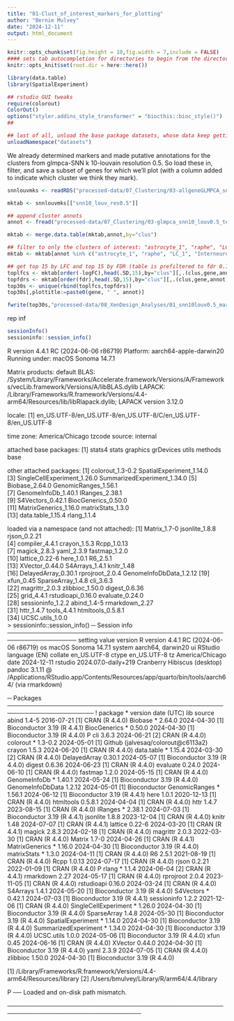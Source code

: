 ```yaml
---
title: "01-Clust_of_interest_markers_for_plotting"
author: "Bernie Mulvey"
date: "2024-12-11"
output: html_document
---
```


```r
knitr::opts_chunk$set(fig.height = 10,fig.width = 7,include = FALSE)
#### sets tab autocompletion for directories to begin from the directory containing the .Rproj session, instead of the script's directory if different
knitr::opts_knit$set(root.dir = here::here())

library(data.table)
library(SpatialExperiment)

## rstudio GUI tweaks
require(colorout)
ColorOut()
options("styler.addins_style_transformer" = "biocthis::bioc_style()")
##

## last of all, unload the base package datasets, whose data keep getting in the way of autocompletions (e.g., Theoph is priortized over TRUE)
unloadNamespace("datasets")
```

We already determined markers and made putative annotations for the clusters from glmpca-SNN k 10-louvain resolution 0.5. So load these in, filter, and save a subset of genes for which we'll plot (with a column added to indicate which cluster we think they mark).

```r
snnlouvmks <- readRDS("processed-data/07_Clustering/03-allgeneGLMPCA_snnk10-15-20_louvain_FDR0.1markers.RDS")

mktab <- snnlouvmks[["snn10_louv_res0.5"]]

## append cluster annots
annot <- fread("processed-data/07_Clustering/03-glmpca_snn10_louv0.5_tentativeannotsbytop10lfcmks.txt")

mktab <- merge.data.table(mktab,annot,by="clus")

## filter to only the clusters of interest: "astrocyte_1", "raphe", "LC_1", "Interneurons_1_SERT", "Interneurons_2_top10_2lnc_4maybegenes"
mktab <- mktab[annot %in% c("astrocyte_1", "raphe", "LC_1", "Interneurons_1_SERT", "Interneurons_2_top10_2lnc_4maybegenes")]

## get top 15 by LFC and top 15 by FDR (table is prefiltered to fdr 0.1 so may yield fewer than 30 genes) for each
toplfcs <- mktab[order(-logFC),head(.SD,15),by="clus"][,.(clus,gene,annot)]
topfdrs <- mktab[order(fdr),head(.SD,15),by="clus"][,.(clus,gene,annot)]
top30s <- unique(rbind(toplfcs,topfdrs))
top30s[,plottitle:=paste0(gene, " ", annot)]

fwrite(top30s,"processed-data/08_XenDesign_Analyses/01_snn10louv0.5_markers_svgs/top30_for_lc_dr_iN_astro.txt",sep='\t',quote=F)
```

rep inf
```r
sessionInfo()
sessioninfo::session_info()
```
R version 4.4.1 RC (2024-06-06 r86719)
Platform: aarch64-apple-darwin20
Running under: macOS Sonoma 14.7.1

Matrix products: default
BLAS:   /System/Library/Frameworks/Accelerate.framework/Versions/A/Frameworks/vecLib.framework/Versions/A/libBLAS.dylib 
LAPACK: /Library/Frameworks/R.framework/Versions/4.4-arm64/Resources/lib/libRlapack.dylib;  LAPACK version 3.12.0

locale:
[1] en_US.UTF-8/en_US.UTF-8/en_US.UTF-8/C/en_US.UTF-8/en_US.UTF-8

time zone: America/Chicago
tzcode source: internal

attached base packages:
[1] stats4    stats     graphics  grDevices utils     methods   base     

other attached packages:
 [1] colorout_1.3-0.2            SpatialExperiment_1.14.0   
 [3] SingleCellExperiment_1.26.0 SummarizedExperiment_1.34.0
 [5] Biobase_2.64.0              GenomicRanges_1.56.1       
 [7] GenomeInfoDb_1.40.1         IRanges_2.38.1             
 [9] S4Vectors_0.42.1            BiocGenerics_0.50.0        
[11] MatrixGenerics_1.16.0       matrixStats_1.3.0          
[13] data.table_1.15.4           rlang_1.1.4                

loaded via a namespace (and not attached):
 [1] Matrix_1.7-0            jsonlite_1.8.8          rjson_0.2.21           
 [4] compiler_4.4.1          crayon_1.5.3            Rcpp_1.0.13            
 [7] magick_2.8.3            yaml_2.3.9              fastmap_1.2.0          
[10] lattice_0.22-6          here_1.0.1              R6_2.5.1               
[13] XVector_0.44.0          S4Arrays_1.4.1          knitr_1.48             
[16] DelayedArray_0.30.1     rprojroot_2.0.4         GenomeInfoDbData_1.2.12
[19] xfun_0.45               SparseArray_1.4.8       cli_3.6.3              
[22] magrittr_2.0.3          zlibbioc_1.50.0         digest_0.6.36          
[25] grid_4.4.1              rstudioapi_0.16.0       evaluate_0.24.0        
[28] sessioninfo_1.2.2       abind_1.4-5             rmarkdown_2.27         
[31] httr_1.4.7              tools_4.4.1             htmltools_0.5.8.1      
[34] UCSC.utils_1.0.0       
> sessioninfo::session_info()
─ Session info ──────────────────────────────────────────────────────────────────
 setting  value
 version  R version 4.4.1 RC (2024-06-06 r86719)
 os       macOS Sonoma 14.7.1
 system   aarch64, darwin20
 ui       RStudio
 language (EN)
 collate  en_US.UTF-8
 ctype    en_US.UTF-8
 tz       America/Chicago
 date     2024-12-11
 rstudio  2024.07.0-daily+219 Cranberry Hibiscus (desktop)
 pandoc   3.1.11 @ /Applications/RStudio.app/Contents/Resources/app/quarto/bin/tools/aarch64/ (via rmarkdown)

─ Packages ──────────────────────────────────────────────────────────────────────
 ! package              * version date (UTC) lib source
   abind                  1.4-5   2016-07-21 [1] CRAN (R 4.4.0)
   Biobase              * 2.64.0  2024-04-30 [1] Bioconductor 3.19 (R 4.4.1)
   BiocGenerics         * 0.50.0  2024-04-30 [1] Bioconductor 3.19 (R 4.4.0)
 P cli                    3.6.3   2024-06-21 [2] CRAN (R 4.4.0)
   colorout             * 1.3-0.2 2024-05-01 [1] Github (jalvesaq/colorout@c6113a2)
   crayon                 1.5.3   2024-06-20 [1] CRAN (R 4.4.0)
   data.table           * 1.15.4  2024-03-30 [2] CRAN (R 4.4.0)
   DelayedArray           0.30.1  2024-05-07 [1] Bioconductor 3.19 (R 4.4.0)
   digest                 0.6.36  2024-06-23 [1] CRAN (R 4.4.0)
   evaluate               0.24.0  2024-06-10 [1] CRAN (R 4.4.0)
   fastmap                1.2.0   2024-05-15 [1] CRAN (R 4.4.0)
   GenomeInfoDb         * 1.40.1  2024-05-24 [1] Bioconductor 3.19 (R 4.4.0)
   GenomeInfoDbData       1.2.12  2024-05-01 [1] Bioconductor
   GenomicRanges        * 1.56.1  2024-06-12 [1] Bioconductor 3.19 (R 4.4.1)
   here                   1.0.1   2020-12-13 [1] CRAN (R 4.4.0)
   htmltools              0.5.8.1 2024-04-04 [1] CRAN (R 4.4.0)
   httr                   1.4.7   2023-08-15 [1] CRAN (R 4.4.0)
   IRanges              * 2.38.1  2024-07-03 [1] Bioconductor 3.19 (R 4.4.1)
   jsonlite               1.8.8   2023-12-04 [1] CRAN (R 4.4.0)
   knitr                  1.48    2024-07-07 [1] CRAN (R 4.4.1)
   lattice                0.22-6  2024-03-20 [1] CRAN (R 4.4.1)
   magick                 2.8.3   2024-02-18 [1] CRAN (R 4.4.0)
   magrittr               2.0.3   2022-03-30 [1] CRAN (R 4.4.0)
   Matrix                 1.7-0   2024-04-26 [1] CRAN (R 4.4.1)
   MatrixGenerics       * 1.16.0  2024-04-30 [1] Bioconductor 3.19 (R 4.4.0)
   matrixStats          * 1.3.0   2024-04-11 [1] CRAN (R 4.4.0)
   R6                     2.5.1   2021-08-19 [1] CRAN (R 4.4.0)
   Rcpp                   1.0.13  2024-07-17 [1] CRAN (R 4.4.0)
   rjson                  0.2.21  2022-01-09 [1] CRAN (R 4.4.0)
 P rlang                * 1.1.4   2024-06-04 [2] CRAN (R 4.4.1)
   rmarkdown              2.27    2024-05-17 [1] CRAN (R 4.4.0)
   rprojroot              2.0.4   2023-11-05 [1] CRAN (R 4.4.0)
   rstudioapi             0.16.0  2024-03-24 [1] CRAN (R 4.4.0)
   S4Arrays               1.4.1   2024-05-20 [1] Bioconductor 3.19 (R 4.4.0)
   S4Vectors            * 0.42.1  2024-07-03 [1] Bioconductor 3.19 (R 4.4.1)
   sessioninfo            1.2.2   2021-12-06 [1] CRAN (R 4.4.0)
   SingleCellExperiment * 1.26.0  2024-04-30 [1] Bioconductor 3.19 (R 4.4.0)
   SparseArray            1.4.8   2024-05-30 [1] Bioconductor 3.19 (R 4.4.0)
   SpatialExperiment    * 1.14.0  2024-04-30 [1] Bioconductor 3.19 (R 4.4.0)
   SummarizedExperiment * 1.34.0  2024-04-30 [1] Bioconductor 3.19 (R 4.4.0)
   UCSC.utils             1.0.0   2024-05-06 [1] Bioconductor 3.19 (R 4.4.0)
   xfun                   0.45    2024-06-16 [1] CRAN (R 4.4.0)
   XVector                0.44.0  2024-04-30 [1] Bioconductor 3.19 (R 4.4.0)
   yaml                   2.3.9   2024-07-05 [1] CRAN (R 4.4.0)
   zlibbioc               1.50.0  2024-04-30 [1] Bioconductor 3.19 (R 4.4.0)

 [1] /Library/Frameworks/R.framework/Versions/4.4-arm64/Resources/library
 [2] /Users/bmulvey/Library/R/arm64/4.4/library

 P ── Loaded and on-disk path mismatch.

─────────────────────────────────────────────────────────────────────────────────

